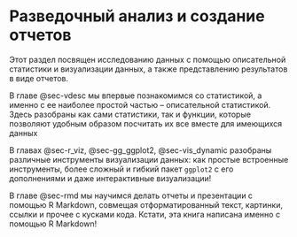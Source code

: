 # Разведочный анализ и создание отчетов {#sec-whole_eda}

Этот раздел посвящен исследованию данных с помощью описательной статистики и визуализации данных, а также представлению результатов в виде отчетов.

В главе @sec-vdesc мы впервые познакомимся со статистикой, а именно с ее наиболее простой частью -- описательной статистикой. Здесь разобраны как сами статистики, так и функции, которые позволяют удобным образом посчитать их все вместе для имеющихся данных

В главах @sec-r_viz, @sec-gg_ggplot2, @sec-vis_dynamic разобраны различные инструменты визуализации данных: как простые встроенные инструменты, более сложный и гибкий пакет `ggplot2` с его дополнениями и даже интерактивные визуализации!

В главе @sec-rmd мы научимся делать отчеты и презентации с помощью R Markdown, совмещая отформатированный текст, картинки, ссылки и прочее с кусками кода. Кстати, эта книга написана именно с помощью R Markdown!
